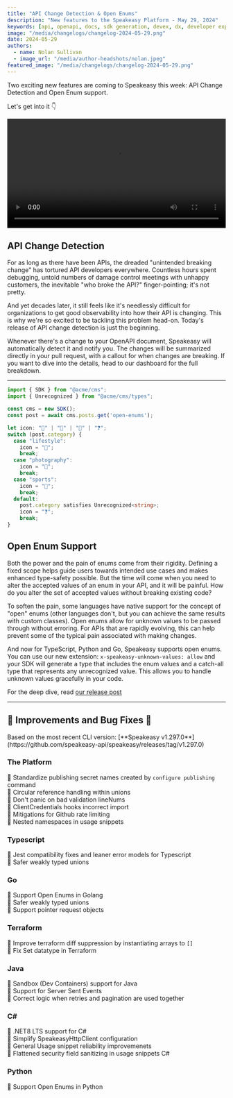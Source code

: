```yaml
---
title: "API Change Detection & Open Enums"
description: "New features to the Speakeasy Platform - May 29, 2024"
keywords: [api, openapi, docs, sdk generation, devex, dx, developer experience]
image: "/media/changelogs/changelog-2024-05-29.png"
date: 2024-05-29
authors:
  - name: Nolan Sullivan
  - image_url: "/media/author-headshots/nolan.jpeg"
featured_image: "/media/changelogs/changelog-2024-05-29.png"
---
```




Two exciting new features are coming to Speakeasy this week: API Change Detection and Open Enum support.

Let's get into it 👇

<div className='mt-10'>
  <video controls={false} loop={true} autoPlay={true} width="100%" >
    <source src={change_detection_video} type="video/mp4" />
  </video>
</div>

## API Change Detection

For as long as there have been APIs, the dreaded "unintended breaking change" has tortured API developers everywhere. Countless hours spent debugging, untold numbers of damage control meetings with unhappy customers, the inevitable "who broke the API?" finger-pointing; it's not pretty.

And yet decades later, it still feels like it's needlessly difficult for organizations to get good observability into how their API is changing. This is why we're so excited to be tackling this problem head-on. Today's release of API change detection is just the beginning.

Whenever there's a change to your OpenAPI document, Speakeasy will automatically detect it and notify you. The changes will be summarized directly in your pull request, with a callout for when changes are breaking. If you want to dive into the details, head to our dashboard for the full breakdown.

---

```typescript
import { SDK } from "@acme/cms";
import { Unrecognized } from "@acme/cms/types";

const cms = new SDK();
const post = await cms.posts.get('open-enums');

let icon: "📸" | "🎨" | "🏈" | "❓";
switch (post.category) {
  case "lifestyle":
    icon = "🎨";
    break;
  case "photography":
    icon = "📸";
    break;
  case "sports":
    icon = "🏈";
    break;
  default:
    post.category satisfies Unrecognized<string>;
    icon = "❓";
    break;
}
```

## Open Enum Support

Both the power and the pain of enums come from their rigidity. Defining a fixed scope helps guide users towards intended use cases and makes enhanced type-safety possible. But the time will come when you need to alter the accepted values of an enum in your API, and it will be painful. How do you alter the set of accepted values without breaking existing code? 

To soften the pain, some languages have native support for the concept of "open" enums (other languages don't, but you can achieve the same results with custom classes). Open enums allow for unknown values to be passed through without erroring. For APIs that are rapidly evolving, this can help prevent some of the typical pain associated with making changes.

And now for TypeScript, Python and Go, Speakeasy supports open enums. You can use our new extension: `x-speakeasy-unknown-values: allow` and your SDK will generate a type that includes the enum values and a catch-all type that represents any unrecognized value. This allows you to handle unknown values gracefully in your code.

For the deep dive, read [our release post](/post/open-enums)

---

## 🚢 Improvements and Bug Fixes 🐛

<Callout title="Note" type="info">
Based on the most recent CLI version: [**Speakeasy v1.297.0**](https://github.com/speakeasy-api/speakeasy/releases/tag/v1.297.0)
</Callout>

### The Platform

🚢 Standardize publishing secret names created by `configure publishing` command\
🐛 Circular reference handling within unions\
🐛 Don't panic on bad validation lineNums\
🐛 ClientCredentials hooks incorrect import\
🐛 Mitigations for Github rate limiting\
🐛 Nested namespaces in usage snippets

### Typescript
🐛 Jest compatibility fixes and leaner error models for Typescript\
🚢 Safer weakly typed unions

### Go
🚢 Support Open Enums in Golang\
🚢 Safer weakly typed unions\
🚢 Support pointer request objects

### Terraform

🚢 Improve terraform diff suppression by instantiating arrays to `[]`\
🐛 Fix Set datatype in Terraform

### Java

🚢 Sandbox (Dev Containers) support for Java\
🚢 Support for Server Sent Events\
🐛 Correct logic when retries and pagination are used together
 
### C#

🚢 .NET8 LTS support for C#\
🚢 Simplify SpeakeasyHttpClient configuration\
🐛 General Usage snippet reliability improvemenets\
🐛 Flattened security field sanitizing in usage snippets C#

### Python

🚢 Support Open Enums in Python

